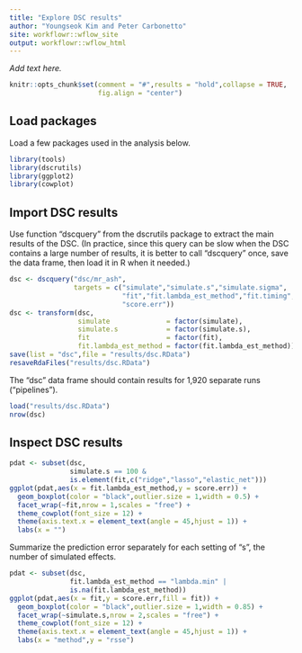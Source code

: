 ```yaml
---
title: "Explore DSC results"
author: "Youngseok Kim and Peter Carbonetto"
site: workflowr::wflow_site
output: workflowr::wflow_html
---
```


*Add text here.*

```r
knitr::opts_chunk$set(comment = "#",results = "hold",collapse = TRUE,
                      fig.align = "center")
```

Load packages
-------------

Load a few packages used in the analysis below.

```r
library(tools)
library(dscrutils)
library(ggplot2)
library(cowplot)
```

Import DSC results
------------------

Use function "dscquery" from the dscrutils package to extract the main
results of the DSC. (In practice, since this query can be slow when
the DSC contains a large number of results, it is better to call
"dscquery" once, save the data frame, then load it in R when it
needed.)

```r
dsc <- dscquery("dsc/mr_ash",
                targets = c("simulate","simulate.s","simulate.sigma",
                            "fit","fit.lambda_est_method","fit.timing",
                            "score.err"))
dsc <- transform(dsc,
                 simulate              = factor(simulate),
                 simulate.s            = factor(simulate.s),
                 fit                   = factor(fit),
                 fit.lambda_est_method = factor(fit.lambda_est_method))
save(list = "dsc",file = "results/dsc.RData")
resaveRdaFiles("results/dsc.RData")
```

The "dsc" data frame should contain results for 1,920 separate runs
("pipelines").

```r
load("results/dsc.RData")
nrow(dsc)
```

Inspect DSC results
-------------------

```r
pdat <- subset(dsc,
               simulate.s == 100 &
               is.element(fit,c("ridge","lasso","elastic_net")))
ggplot(pdat,aes(x = fit.lambda_est_method,y = score.err)) +
  geom_boxplot(color = "black",outlier.size = 1,width = 0.5) +
  facet_wrap(~fit,nrow = 1,scales = "free") +
  theme_cowplot(font_size = 12) +
  theme(axis.text.x = element_text(angle = 45,hjust = 1)) +
  labs(x = "")
```

Summarize the prediction error separately for each setting of "s", the
number of simulated effects.

```r
pdat <- subset(dsc,
               fit.lambda_est_method == "lambda.min" |
               is.na(fit.lambda_est_method))
ggplot(pdat,aes(x = fit,y = score.err,fill = fit)) +
  geom_boxplot(color = "black",outlier.size = 1,width = 0.85) +
  facet_wrap(~simulate.s,nrow = 2,scales = "free") +
  theme_cowplot(font_size = 12) +
  theme(axis.text.x = element_text(angle = 45,hjust = 1)) +
  labs(x = "method",y = "rsse")
```
